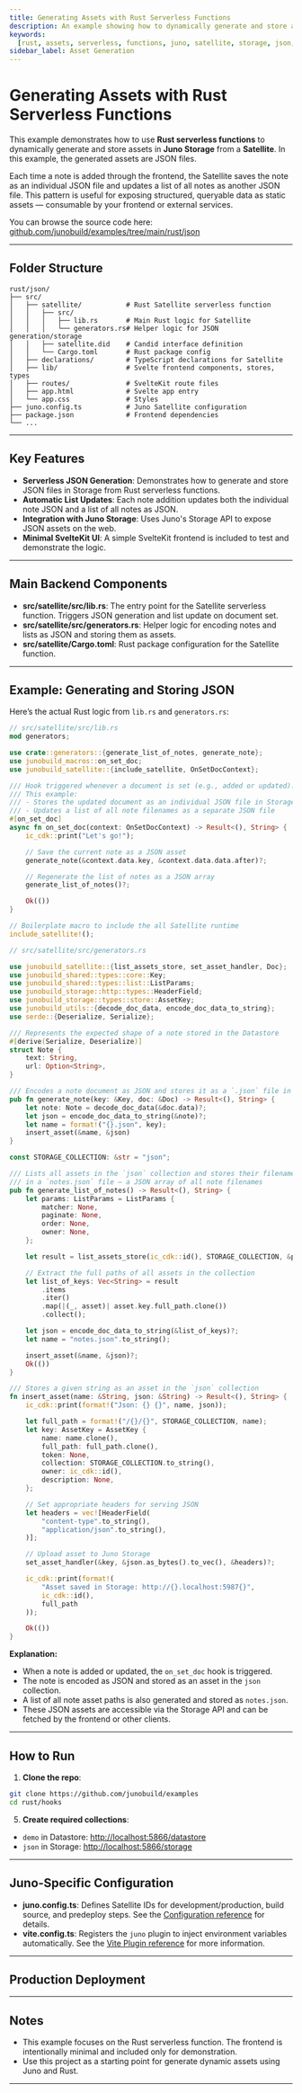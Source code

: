 ```yaml
---
title: Generating Assets with Rust Serverless Functions
description: An example showing how to dynamically generate and store assets (like JSON) in Storage using Rust in Juno Satellites.
keywords:
  [rust, assets, serverless, functions, juno, satellite, storage, json, example]
sidebar_label: Asset Generation
---
```


# Generating Assets with Rust Serverless Functions

This example demonstrates how to use **Rust serverless functions** to dynamically generate and store assets in **Juno Storage** from a **Satellite**. In this example, the generated assets are JSON files.

Each time a note is added through the frontend, the Satellite saves the note as an individual JSON file and updates a list of all notes as another JSON file. This pattern is useful for exposing structured, queryable data as static assets — consumable by your frontend or external services.

You can browse the source code here: [github.com/junobuild/examples/tree/main/rust/json](https://github.com/junobuild/examples/tree/main/rust/json)

---

## Folder Structure

```
rust/json/
├── src/
│   ├── satellite/           # Rust Satellite serverless function
│   │   ├── src/
│   │   │   ├── lib.rs       # Main Rust logic for Satellite
│   │   │   └── generators.rs# Helper logic for JSON generation/storage
│   │   ├── satellite.did    # Candid interface definition
│   │   └── Cargo.toml       # Rust package config
│   ├── declarations/        # TypeScript declarations for Satellite
│   ├── lib/                 # Svelte frontend components, stores, types
│   ├── routes/              # SvelteKit route files
│   ├── app.html             # Svelte app entry
│   └── app.css              # Styles
├── juno.config.ts           # Juno Satellite configuration
├── package.json             # Frontend dependencies
└── ...
```

---

## Key Features

- **Serverless JSON Generation**: Demonstrates how to generate and store JSON files in Storage from Rust serverless functions.
- **Automatic List Updates**: Each note addition updates both the individual note JSON and a list of all notes as JSON.
- **Integration with Juno Storage**: Uses Juno's Storage API to expose JSON assets on the web.
- **Minimal SvelteKit UI**: A simple SvelteKit frontend is included to test and demonstrate the logic.

---

## Main Backend Components

- **src/satellite/src/lib.rs**: The entry point for the Satellite serverless function. Triggers JSON generation and list update on document set.
- **src/satellite/src/generators.rs**: Helper logic for encoding notes and lists as JSON and storing them as assets.
- **src/satellite/Cargo.toml**: Rust package configuration for the Satellite function.

---

## Example: Generating and Storing JSON

Here’s the actual Rust logic from `lib.rs` and `generators.rs`:

```rust
// src/satellite/src/lib.rs
mod generators;

use crate::generators::{generate_list_of_notes, generate_note};
use junobuild_macros::on_set_doc;
use junobuild_satellite::{include_satellite, OnSetDocContext};

/// Hook triggered whenever a document is set (e.g., added or updated).
/// This example:
/// - Stores the updated document as an individual JSON file in Storage
/// - Updates a list of all note filenames as a separate JSON file
#[on_set_doc]
async fn on_set_doc(context: OnSetDocContext) -> Result<(), String> {
    ic_cdk::print("Let's go!");

    // Save the current note as a JSON asset
    generate_note(&context.data.key, &context.data.data.after)?;

    // Regenerate the list of notes as a JSON array
    generate_list_of_notes()?;

    Ok(())
}

// Boilerplate macro to include the all Satellite runtime
include_satellite!();
```

```rust
// src/satellite/src/generators.rs

use junobuild_satellite::{list_assets_store, set_asset_handler, Doc};
use junobuild_shared::types::core::Key;
use junobuild_shared::types::list::ListParams;
use junobuild_storage::http::types::HeaderField;
use junobuild_storage::types::store::AssetKey;
use junobuild_utils::{decode_doc_data, encode_doc_data_to_string};
use serde::{Deserialize, Serialize};

/// Represents the expected shape of a note stored in the Datastore
#[derive(Serialize, Deserialize)]
struct Note {
    text: String,
    url: Option<String>,
}

/// Encodes a note document as JSON and stores it as a `.json` file in Storage
pub fn generate_note(key: &Key, doc: &Doc) -> Result<(), String> {
    let note: Note = decode_doc_data(&doc.data)?;
    let json = encode_doc_data_to_string(&note)?;
    let name = format!("{}.json", key);
    insert_asset(&name, &json)
}

const STORAGE_COLLECTION: &str = "json";

/// Lists all assets in the `json` collection and stores their filenames
/// in a `notes.json` file — a JSON array of all note filenames
pub fn generate_list_of_notes() -> Result<(), String> {
    let params: ListParams = ListParams {
        matcher: None,
        paginate: None,
        order: None,
        owner: None,
    };

    let result = list_assets_store(ic_cdk::id(), STORAGE_COLLECTION, &params)?;

    // Extract the full paths of all assets in the collection
    let list_of_keys: Vec<String> = result
        .items
        .iter()
        .map(|(_, asset)| asset.key.full_path.clone())
        .collect();

    let json = encode_doc_data_to_string(&list_of_keys)?;
    let name = "notes.json".to_string();

    insert_asset(&name, &json)?;
    Ok(())
}

/// Stores a given string as an asset in the `json` collection
fn insert_asset(name: &String, json: &String) -> Result<(), String> {
    ic_cdk::print(format!("Json: {} {}", name, json));

    let full_path = format!("/{}/{}", STORAGE_COLLECTION, name);
    let key: AssetKey = AssetKey {
        name: name.clone(),
        full_path: full_path.clone(),
        token: None,
        collection: STORAGE_COLLECTION.to_string(),
        owner: ic_cdk::id(),
        description: None,
    };

    // Set appropriate headers for serving JSON
    let headers = vec![HeaderField(
        "content-type".to_string(),
        "application/json".to_string(),
    )];

    // Upload asset to Juno Storage
    set_asset_handler(&key, &json.as_bytes().to_vec(), &headers)?;

    ic_cdk::print(format!(
        "Asset saved in Storage: http://{}.localhost:5987{}",
        ic_cdk::id(),
        full_path
    ));

    Ok(())
}
```

**Explanation:**

- When a note is added or updated, the `on_set_doc` hook is triggered.
- The note is encoded as JSON and stored as an asset in the `json` collection.
- A list of all note asset paths is also generated and stored as `notes.json`.
- These JSON assets are accessible via the Storage API and can be fetched by the frontend or other clients.

---

## How to Run

1. **Clone the repo**:

```bash
git clone https://github.com/junobuild/examples
cd rust/hooks
```


<HowToStart index={2} />


<CreateSatellite index={4} />

5. **Create required collections**:

- `demo` in Datastore: [http://localhost:5866/datastore](http://localhost:5866/datastore)
- `json` in Storage: [http://localhost:5866/storage](http://localhost:5866/storage)


<HowToRun />

---

## Juno-Specific Configuration

- **juno.config.ts**: Defines Satellite IDs for development/production, build source, and predeploy steps. See the [Configuration reference](/docs/reference/configuration.md) for details.
- **vite.config.ts**: Registers the `juno` plugin to inject environment variables automatically. See the [Vite Plugin reference](/docs/reference/plugins.md#vite-plugin) for more information.

---

## Production Deployment


<ProdDeploy />

---

## Notes

- This example focuses on the Rust serverless function. The frontend is intentionally minimal and included only for demonstration.
- Use this project as a starting point for generate dynamic assets using Juno and Rust.

---


<References />
